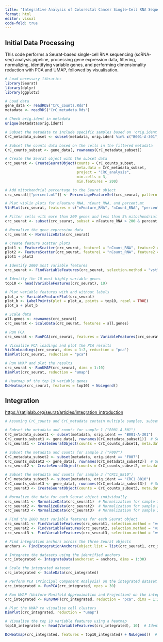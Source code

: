 ```yaml
---
title: "Integrative Analysis of Colorectal Cancer Single-Cell RNA Sequencing Data"
format: html
editor: visual
code-fold: true
---
```


## Initial Data Processing

This code performs a Seurat-based single-cell RNA sequencing (scRNA-seq) analysis pipeline, processing gene expression data, filtering, normalizing, identifying variable genes, and performing dimensionality reduction with PCA and UMAP, followed by visualisation.

```r
# Load necessary libraries
library(Seurat)
library(dplyr)
library(ggplot2)

# Load data
gene_data <- readRDS("CrC_counts.Rds")
metadata <- readRDS("CrC_metadata.Rds")

# Check orig.ident in metadata
unique(metadata$orig.ident)

# Subset the metadata to include specific samples based on 'orig.ident'
CrC_metadata_subset <- subset(metadata, orig.ident %in% c("B001-A-301", "F007", "CRC1_8810"))

# Subset the counts data based on the cells in the filtered metadata
CrC_counts_subset <- gene_data[, rownames(CrC_metadata_subset)]

# Create the Seurat object with the subset data
crc_seurat <- CreateSeuratObject(counts = CrC_counts_subset, 
                                 meta.data = CrC_metadata_subset, 
                                 project = "CRC_analysis", 
                                 min.cells = 3, 
                                 min.features = 200)

# Add mitochondrial percentage to the Seurat object
crc_seurat[["percent.mt"]] <- PercentageFeatureSet(crc_seurat, pattern = "^MT-")

# Plot violin plots for nFeature_RNA, nCount_RNA, and percent.mt
VlnPlot(crc_seurat, features = c("nFeature_RNA", "nCount_RNA", "percent.mt"), ncol = 3)

# Filter cells with more than 200 genes and less than 5% mitochondrial content
crc_seurat <- subset(crc_seurat, subset = nFeature_RNA > 200 & percent.mt < 5)

# Normalize the gene expression data
crc_seurat <- NormalizeData(crc_seurat)

# Create feature scatter plots
plot1 <- FeatureScatter(crc_seurat, feature1 = "nCount_RNA", feature2 = "percent.mt")
plot2 <- FeatureScatter(crc_seurat, feature1 = "nCount_RNA", feature2 = "nFeature_RNA")
plot1 + plot2

# Identify 2000 most variable features
crc_seurat <- FindVariableFeatures(crc_seurat, selection.method = "vst", nfeatures = 2000)

# Identify the 10 most highly variable genes
top10 <- head(VariableFeatures(crc_seurat), 10)

# Plot variable features with and without labels
plot_a <- VariableFeaturePlot(crc_seurat)
plot_b <- LabelPoints(plot = plot_a, points = top10, repel = TRUE)
plot_a + plot_b

# Scale data
all.genes <- rownames(crc_seurat)
crc_seurat <- ScaleData(crc_seurat, features = all.genes)

# Run PCA
crc_seurat <- RunPCA(crc_seurat, features = VariableFeatures(crc_seurat))

# Visualize PCA loadings and plot the PCA results
VizDimLoadings(crc_seurat, dims = 1:2, reduction = "pca")
DimPlot(crc_seurat, reduction = "pca")

# Run UMAP and plot the results
crc_seurat <- RunUMAP(crc_seurat, dims = 1:10)
DimPlot(crc_seurat, reduction = "umap")

# Heatmap of the top 10 variable genes
DoHeatmap(crc_seurat, features = top10) + NoLegend()

```

## Integration

<https://satijalab.org/seurat/articles/integration_introduction>

```r

# Assuming CrC_counts and CrC_metadata contain multiple samples, subset each sample

# Subset the metadata and counts for sample 1 ("B001-A-301")
CrC_metadata_subset1 <- subset(metadata, orig.ident == "B001-A-301")
CrC_counts_subset1 <- gene_data[, rownames(CrC_metadata_subset1)]  # Subset the count data to match the metadata
crc_seurat1 <- CreateSeuratObject(counts = CrC_counts_subset1, meta.data = CrC_metadata_subset1)  # Create Seurat object for sample 1

# Subset the metadata and counts for sample 2 ("F007")
CrC_metadata_subset2 <- subset(metadata, orig.ident == "F007")
CrC_counts_subset2 <- gene_data[, rownames(CrC_metadata_subset2)]  # Subset the count data to match the metadata
crc_seurat2 <- CreateSeuratObject(counts = CrC_counts_subset2, meta.data = CrC_metadata_subset2)  # Create Seurat object for sample 2

# Subset the metadata and counts for sample 3 ("CRC1_8810")
CrC_metadata_subset3 <- subset(metadata, orig.ident == "CRC1_8810")
CrC_counts_subset3 <- gene_data[, rownames(CrC_metadata_subset3)]  # Subset the count data to match the metadata
crc_seurat3 <- CreateSeuratObject(counts = CrC_counts_subset3, meta.data = CrC_metadata_subset3)  # Create Seurat object for sample 3

# Normalize the data for each Seurat object individually
crc_seurat1 <- NormalizeData(crc_seurat1)  # Normalization for sample 1
crc_seurat2 <- NormalizeData(crc_seurat2)  # Normalization for sample 2
crc_seurat3 <- NormalizeData(crc_seurat3)  # Normalization for sample 3

# Find the 2000 most variable features for each Seurat object
crc_seurat1 <- FindVariableFeatures(crc_seurat1, selection.method = "vst", nfeatures = 2000)  # Identify variable features for sample 1
crc_seurat2 <- FindVariableFeatures(crc_seurat2, selection.method = "vst", nfeatures = 2000)  # Identify variable features for sample 2
crc_seurat3 <- FindVariableFeatures(crc_seurat3, selection.method = "vst", nfeatures = 2000)  # Identify variable features for sample 3

# Find integration anchors across the three Seurat objects
anchors <- FindIntegrationAnchors(object.list = list(crc_seurat1, crc_seurat2, crc_seurat3), dims = 1:30)

# Integrate the datasets using the identified anchors
crc_integrated <- IntegrateData(anchorset = anchors, dims = 1:30)

# Scale the integrated dataset
crc_integrated <- ScaleData(crc_integrated)

# Perform PCA (Principal Component Analysis) on the integrated dataset
crc_integrated <- RunPCA(crc_integrated, npcs = 30)

# Run UMAP (Uniform Manifold Approximation and Projection) on the integrated dataset to visualise the data in 2D space
crc_integrated <- RunUMAP(crc_integrated, reduction = "pca", dims = 1:30)

# Plot the UMAP to visualise cell clusters
DimPlot(crc_integrated, reduction = "umap")

# Visualise the top 10 variable features using a heatmap
top10_integrated <- head(VariableFeatures(crc_integrated), 10)  # Identify the top 10 variable features

DoHeatmap(crc_integrated, features = top10_integrated) + NoLegend()  # Create heatmap of the top 10 variable features

```
